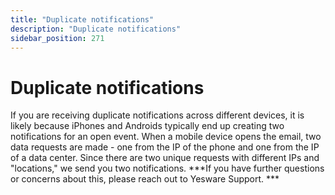```yaml
---
title: "Duplicate notifications"
description: "Duplicate notifications"
sidebar_position: 271
---
```


# Duplicate notifications

If you are receiving duplicate notifications across different devices, it is likely because iPhones and Androids typically end up creating two notifications for an open event. When a mobile device opens the email, two data requests are made - one from the IP of the phone and one from the IP of a data center.
Since there are two unique requests with different IPs and "locations," we send you two notifications.
***If you have further questions or concerns about this, please reach out to Yesware Support. ***